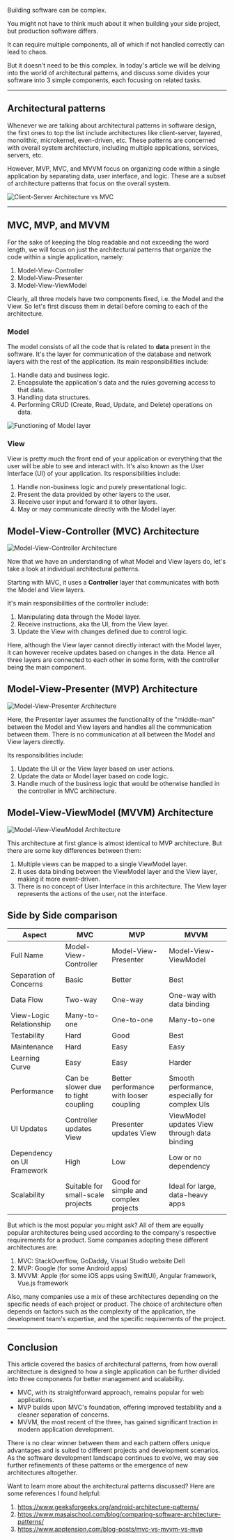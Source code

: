 
<BlogTitle slug="architecture-patterns-for-beginners-mvc-mvp-and-mvvm" />

Building software can be complex.

You might not have to think much about it when building your side project, but production software differs.

It can require multiple components, all of which if not handled correctly can lead to chaos.

But it doesn't need to be this complex. In today's article we will be delving into the world of architectural patterns, and discuss some divides your software into 3 simple components, each focusing on related tasks.

---

## Architectural patterns

Whenever we are talking about architectural patterns in software design, the first ones to top the list include architectures like client-server, layered, monolithic, microkernel, even-driven, etc. These patterns are concerned with overall system architecture, including multiple applications, services, servers, etc.

However, MVP, MVC, and MVVM focus on organizing code within a single application by separating data, user interface, and logic. These are a subset of architecture patterns that focus on the overall system.

![Client-Server Architecture vs MVC](https://dev-to-uploads.s3.amazonaws.com/uploads/articles/tsnn1y32wzy0gz5bnl4z.png)

---

## MVC, MVP, and MVVM

For the sake of keeping the blog readable and not exceeding the word length, we will focus on just the architectural patterns that organize the code within a single application, namely:

1. Model-View-Controller
2. Model-View-Presenter
3. Model-View-ViewModel

Clearly, all three models have two components fixed, i.e. the Model and the View. So let's first discuss them in detail before coming to each of the architecture.

### Model

The model consists of all the code that is related to **data** present in the software. It's the layer for communication of the database and network layers with the rest of the application. Its main responsibilities include:

1. Handle data and business logic.
2. Encapsulate the application's data and the rules governing access to that data.
3. Handling data structures.
4. Performing CRUD (Create, Read, Update, and Delete) operations on data.

![Functioning of Model layer](https://dev-to-uploads.s3.amazonaws.com/uploads/articles/yacza08pqkbmgb5ae9cf.png)

### View

View is pretty much the front end of your application or everything that the user will be able to see and interact with. It's also known as the User Interface (UI) of your application. Its responsibilities include:

1. Handle non-business logic and purely presentational logic.
2. Present the data provided by other layers to the user.
3. Receive user input and forward it to other layers.
4. May or may communicate directly with the Model layer.

## Model-View-Controller (MVC) Architecture

![Model-View-Controller Architecture](https://dev-to-uploads.s3.amazonaws.com/uploads/articles/t34ojxv1pyae6kogh33t.png)

Now that we have an understanding of what Model and View layers do, let's take a look at individual architectural patterns.

Starting with MVC, it uses a **Controller** layer that communicates with both the Model and View layers.

It's main responsibilities of the controller include:

1. Manipulating data through the Model layer.
2. Receive instructions, aka the UI, from the View layer.
3. Update the View with changes defined due to control logic.

Here, although the View layer cannot directly interact with the Model layer, it can however receive updates based on changes in the data. Hence all three layers are connected to each other in some form, with the controller being the main component.

## Model-View-Presenter (MVP) Architecture

![Model-View-Presenter Architecture](https://dev-to-uploads.s3.amazonaws.com/uploads/articles/hw9i30c4jrun2ryzxup8.png)

Here, the Presenter layer assumes the functionality of the "middle-man" between the Model and View layers and handles all the communication between them. There is no communication at all between the Model and View layers directly.

Its responsibilities include:

1. Update the UI or the View layer based on user actions.
2. Update the data or Model layer based on code logic.
3. Handle much of the business logic that would be otherwise handled in the controller in MVC architecture.

## Model-View-ViewModel (MVVM) Architecture

![Model-View-ViewModel Architecture](https://dev-to-uploads.s3.amazonaws.com/uploads/articles/r7ik37i57yt9vbx70z7c.png)

This architecture at first glance is almost identical to MVP architecture. But there are some key differences between them:

1. Multiple views can be mapped to a single ViewModel layer.
2. It uses data binding between the ViewModel layer and the View layer, making it more event-driven.
3. There is no concept of User Interface in this architecture. The View layer represents the actions of the user, not the interface.

## Side by Side comparison

| Aspect                     | MVC                                 | MVP                                     | MVVM                                           |
| -------------------------- | ----------------------------------- | --------------------------------------- | ---------------------------------------------- |
| Full Name                  | Model-View-Controller               | Model-View-Presenter                    | Model-View-ViewModel                           |
| Separation of Concerns     | Basic                               | Better                                  | Best                                           |
| Data Flow                  | Two-way                             | One-way                                 | One-way with data binding                      |
| View-Logic Relationship    | Many-to-one                         | One-to-one                              | Many-to-one                                    |
| Testability                | Hard                                | Good                                    | Best                                           |
| Maintenance                | Hard                                | Easy                                    | Easy                                           |
| Learning Curve             | Easy                                | Easy                                    | Harder                                         |
| Performance                | Can be slower due to tight coupling | Better performance with looser coupling | Smooth performance, especially for complex UIs |
| UI Updates                 | Controller updates View             | Presenter updates View                  | ViewModel updates View through data binding    |
| Dependency on UI Framework | High                                | Low                                     | Low or no dependency                           |
| Scalability                | Suitable for small-scale projects   | Good for simple and complex projects    | Ideal for large, data-heavy apps               |

But which is the most popular you might ask? All of them are equally popular architectures being used according to the company's respective requirements for a product. Some companies adopting these different architectures are:

1. MVC: StackOverflow, GoDaddy, Visual Studio website
   Dell
2. MVP: Google (for some Android apps)
3. MVVM: Apple (for some iOS apps using SwiftUI), Angular framework, Vue.js framework

Also, many companies use a mix of these architectures depending on the specific needs of each project or product. The choice of architecture often depends on factors such as the complexity of the application, the development team's expertise, and the specific requirements of the project.

---

## Conclusion

This article covered the basics of architectural patterns, from how overall architecture is designed to how a single application can be further divided into three components for better management and scalability.

- MVC, with its straightforward approach, remains popular for web applications.
- MVP builds upon MVC's foundation, offering improved testability and a cleaner separation of concerns.
- MVVM, the most recent of the three, has gained significant traction in modern application development.

There is no clear winner between them and each pattern offers unique advantages and is suited to different projects and development scenarios. As the software development landscape continues to evolve, we may see further refinements of these patterns or the emergence of new architectures altogether.

Want to learn more about the architectural patterns discussed? Here are some references I found helpful:

1. https://www.geeksforgeeks.org/android-architecture-patterns/
2. https://www.masaischool.com/blog/comparing-software-architecture-patterns/
3. https://www.apptension.com/blog-posts/mvc-vs-mvvm-vs-mvp

<OriginalPost
  text="Read the original post on Dev.to"
  link="https://dev.to/ChungTrong/architecture-patterns-for-beginners-mvc-mvp-and-mvvm-2pe7"
/>
